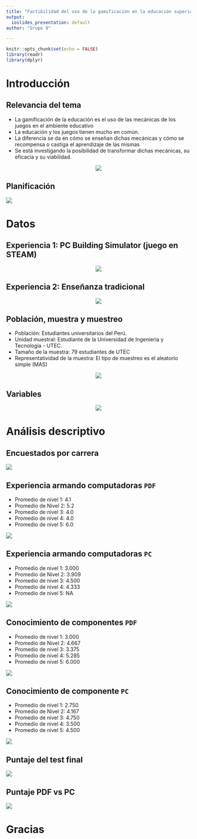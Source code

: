 ---
title: "Factibilidad del uso de la gamificación en la educación superior"
output:
  ioslides_presentation: default
author: "Grupo 9"

---

```{r setup, include=FALSE}
knitr::opts_chunk$set(echo = FALSE)
library(readr)
library(dplyr)
```

# Introducción

## Relevancia del tema{.smaller}

+ La gamificación de la educación es el uso de las mecánicas de los juegos en el ambiente educativo
+ La educación y los juegos tienen mucho en común.
+ La diferencia se da en cómo se enseñan dichas mecánicas y cómo se recompensa o castiga el aprendizaje de las mismas
+ Se está investigando la posibilidad de transformar dichas mecánicas, su eficacia y su viabilidad.
 
 <center>

![](Gamificacion2.png)

</center>

## Planificación

![](Gantt1.png)


# Datos

## Experiencia 1: PC Building Simulator (juego en STEAM)

<center>

![](PCbs.png) 

</center>

## Experiencia 2:  Enseñanza tradicional

<center>

![](lecturapdf.png)
</center>

## Población, muestra y muestreo

- Población: Estudiantes universitarios del Perú.
- Unidad muestral: Estudiante de la Universidad de Ingeniería y Tecnología - UTEC.
- Tamaño de la muestra:  79 estudiantes de UTEC
- Representatividad de la muestra: El tipo de muestreo es el aleatorio simple (MAS)

<center>

![](utec.jpg)
</center>


## Variables

<center>

![](variables.png)

</center>

# Análisis descriptivo

## Encuestados por carrera

![](excarrera.png)

## Experiencia armando computadoras `PDF` {.smaller}

+ Promedio de nivel 1: 4.1
+ Promedio de Nivel 2: 5.2
+ Promedio de nivel 3: 4.0
+ Promedio de nivel 4: 4.0
+ Promedio de nivel 5: 6.0

![](PvsEarmadoPDF.png)

## Experiencia armando computadoras `PC` {.smaller}

+ Promedio de nivel 1: 3.000
+ Promedio de Nivel 2: 3.909
+ Promedio de nivel 3: 4.500
+ Promedio de nivel 4: 4.333
+ Promedio de nivel 5: NA

![](PvsEarmadoPC.png)

## Conocimiento de componentes `PDF` {.smaller}

+ Promedio de nivel 1: 3.000
+ Promedio de Nivel 2: 4.667
+ Promedio de nivel 3: 3.375
+ Promedio de nivel 4: 5.285
+ Promedio de nivel 5: 6.000

![](PvsEcomponentesPDF.png)

## Conocimiento de componente `PC` {.smaller}

+ Promedio de nivel 1: 2.750
+ Promedio de Nivel 2: 4.167
+ Promedio de nivel 3: 4.750
+ Promedio de nivel 4: 3.500
+ Promedio de nivel 5: 4.500

![](PvsEcomponentesPC.png)

## Puntaje del test final 

![](puntajevstiempo.png)


## Puntaje PDF vs PC

![](pdfvspc.png)

# Gracias
